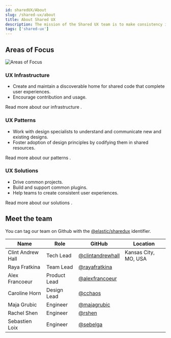 ```yaml
---
id: sharedUX/About
slug: /shared-ux/about
title: About Shared UX
description: The mission of the Shared UX team is to make consistency in our user experience a product.
tags: ['shared-ux']
---
```


## Areas of Focus

![Areas of Focus](assets/areas_of_focus.png)

### UX Infrastructure

- Create and maintain a discoverable home for shared code that complete user experiences.
- Encourage contribution and usage.

<DocCallOut>
  Read more about our infrastructure <DocLink id="sharedUX/Infrastructure" tooltip text="here" />.
</DocCallOut>

### UX Patterns

- Work with design specialists to understand and communicate new and existing designs.
- Foster adoption of design principles by codifying them in shared resources.

<DocCallOut>
  Read more about our patterns <DocLink id="sharedUX/Patterns" tooltip text="here" />.
</DocCallOut>

### UX Solutions

- Drive common projects.
- Build and support common plugins.
- Help teams to create consistent user experiences.

<DocCallOut>
  Read more about our solutions <DocLink id="sharedUX/Solutions" tooltip text="here" />.
</DocCallOut>

## Meet the team

You can tag our team on Github with the [@elastic/sharedux](https://github.com/orgs/elastic/teams/shared-ux) identifier.

| Name | Role | GitHub | Location |
|------|------|--------|----------|
| Clint Andrew Hall | Tech Lead | [@clintandrewhall](https://github.com/clintandrewhall) | Kansas City, MO, USA |
| Raya Fratkina | Team Lead | [@rayafratkina](https://github.com/rayafratkina) | |
| Alex Francoeur | Product Lead | [@alexfrancoeur](https://github.com/alexfrancoeur) | |
| Caroline Horn | Design Lead | [@cchaos](https://github.com/cchaos) | |
| Maja Grubic | Engineer | [@majagrubic](https://github.com/majagrubic) | |
| Rachel Shen | Engineer | [@rshen](https://github.com/rshen91) | |
| Sebastien Loix | Engineer | [@sebelga](https://github.com/sebelga) | |